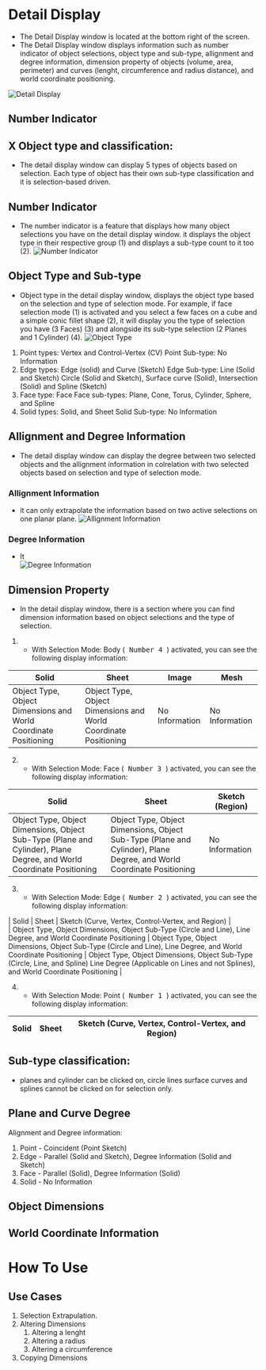 # Detail Display 
- The Detail Display window is located at the bottom right of the screen. 
- The Detail Display window displays information such as number indicator of object selections, object type and sub-type, allignment and degree information, dimension property of objects (volume, area, perimeter) and curves (lenght, circumference and radius distance), and world coordinate positioning.

![Detail Display](/img/detail-display.png)

## Number Indicator

## X Object type and classification:
- The detail display window can display 5 types of objects based on selection. Each type of object has their own sub-type classification and it is selection-based driven.

## Number Indicator
- The number indicator is a feature that displays how many object selections you have on the detail display window. it displays the object type in their respective group (1) and displays a sub-type count to it too (2).
![Number Indicator](/img/number-indicator.png) 

## Object Type and Sub-type
- Object type in the detail display window, displays the object type based on the selection and type of selection mode. For example, if face selection mode (1) is activated and you select a few faces on a cube and a simple conic fillet shape (2), it will display you the type of selection you have (3 Faces) (3) and alongside its sub-type selection (2 Planes and 1 Cylinder) (4). 
![Object Type](/img/object-type.png)

1. Point types: Vertex and Control-Vertex (CV)
    Point Sub-type: No Information
2. Edge types: Edge (solid) and Curve (Sketch)
    Edge Sub-type: Line (Solid and Sketch) Circle (Solid and Sketch), Surface curve (Solid), Intersection (Solid) and Spline (Sketch)
3. Face type: Face
    Face sub-types: Plane, Cone, Torus, Cylinder, Sphere, and Spline
4. Solid types: Solid, and Sheet
    Solid Sub-type: No Information

## Allignment and Degree Information
- The detail display window can display the degree between two selected objects and the allignment information in colrelation with two selected objects based on selection and type of selection mode. 

### Allignment Information 
- it can only extrapolate the information based on two active selections on one planar plane.
![Allignment Information](/img/Allignment-information.png)
### Degree Information
- It  
![Degree Information](/img/degree-information.png)

## Dimension Property
- In the detail display window, there is a section where you can find dimension information based on object selections and the type of selection. 

1. - With Selection Mode: Body (<kbd> Number 4 </kbd>) activated, you can see the following display information:

| Solid | Sheet | Image | Mesh | 
| ----- | ----- | ----- | ----- | 
| Object Type, Object Dimensions and World Coordinate Positioning | Object Type, Object Dimensions and World Coordinate Positioning | No Information | No Information | 

2. - With Selection Mode: Face (<kbd> Number 3 </kbd>) activated, you can see the following display information:

| Solid | Sheet | Sketch (Region) |  
| ----- | ----- | ----- |
| Object Type, Object Dimensions, Object Sub-Type (Plane and Cylinder), Plane Degree, and World Coordinate Positioning | Object Type, Object Dimensions, Object Sub-Type (Plane and Cylinder), Plane Degree, and World Coordinate Positioning | No Information | 

3. - With Selection Mode: Edge (<kbd> Number 2 </kbd>) activated, you can see the following display information:

| Solid | Sheet | Sketch (Curve, Vertex, Control-Vertex, and Region) |  
| Object Type, Object Dimensions, Object Sub-Type (Circle and Line), Line Degree, and World Coordinate Positioning | Object Type, Object Dimensions, Object Sub-Type (Circle and Line), Line Degree, and World Coordinate Positioning | Object Type, Object Dimensions, Object Sub-Type (Circle, Line, and Spline) Line Degree (Applicable on Lines and not Splines), and World Coordinate Positioning | 

4. - With Selection Mode: Point (<kbd> Number 1 </kbd>) activated, you can see the following display information:

| Solid | Sheet | Sketch (Curve, Vertex, Control-Vertex, and Region) |  
| ----- | ----- | ----- | 

## Sub-type classification:
- planes and cylinder can be clicked on, circle lines surface curves and splines cannot be clicked on for selection only. 

## Plane and Curve Degree


Alignment and Degree information: 
1. Point - Coincident (Point Sketch)
2. Edge - Parallel (Solid and Sketch), Degree Information (Solid and Sketch)
3. Face - Parallel (Solid), Degree Information (Solid)
4. Solid - No Information

## Object Dimensions

## World Coordinate Information

# How To Use 
## Use Cases 
1. Selection Extrapulation.  
2. Altering Dimensions 
    1. Altering a lenght 
    2. Altering a radius 
    3. Altering a circumference 
3. Copying Dimensions 
